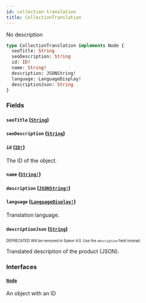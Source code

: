 ```yaml
---
id: collection-translation
title: CollectionTranslation
---
```


No description

```graphql
type CollectionTranslation implements Node {
  seoTitle: String
  seoDescription: String
  id: ID!
  name: String!
  description: JSONString!
  language: LanguageDisplay!
  descriptionJson: String
}
```

### Fields

#### `seoTitle` ([`String`](/developer/api-reference/scalars/string.mdx))

#### `seoDescription` ([`String`](/developer/api-reference/scalars/string.mdx))

#### `id` ([`ID!`](/developer/api-reference/scalars/id.mdx))

The ID of the object.

#### `name` ([`String!`](/developer/api-reference/scalars/string.mdx))

#### `description` ([`JSONString!`](/developer/api-reference/scalars/json-string.mdx))

#### `language` ([`LanguageDisplay!`](/developer/api-reference/objects/language-display.mdx))

Translation language.

#### `descriptionJson` ([`String`](/developer/api-reference/scalars/string.mdx))

<sub><sup><span className="deprecatedTag">DEPRECATED</span> Will be removed in Saleor 4.0. Use the `description` field instead.</sup></sub>

Translated description of the product (JSON).

### Interfaces

#### [`Node`](/developer/api-reference/interfaces/node.mdx)

An object with an ID
